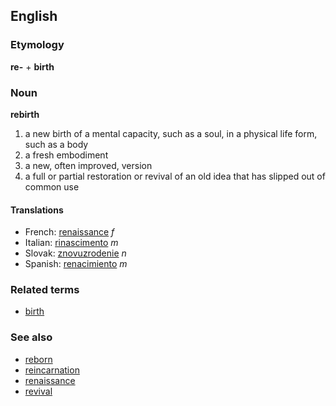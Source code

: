 == English ==
=== Etymology ===
'''re-''' + '''birth'''

=== Noun ===
'''rebirth'''
# a new birth of a mental capacity, such as a soul, in a physical life form, such as a body
# a fresh embodiment
# a new, often improved, version
# a full or partial restoration or revival of an old idea that has slipped out of common use

====Translations====
*French: [[renaissance#French|renaissance]] ''f''
*Italian: [[rinascimento#Italian|rinascimento]] ''m''
*Slovak: [[znovuzrodenie#Slovak|znovuzrodenie]] ''n''
*Spanish: [[renacimiento]] ''m''

===Related terms===
* [[birth]]

===See also===
*[[reborn]]
*[[reincarnation]]
*[[renaissance]]
*[[revival]]